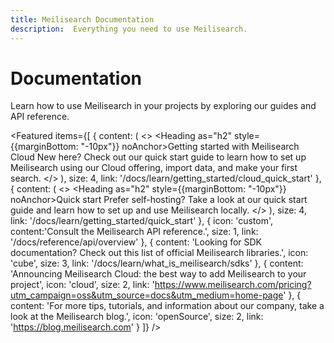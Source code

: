 ```yaml
---
title: Meilisearch Documentation
description:  Everything you need to use Meilisearch.
---
```


# Documentation

Learn how to use Meilisearch in your projects by exploring our guides and API reference. 

<Featured items={[
  {
    content: (
        <>
          <Heading as="h2" style={{marginBottom: "-10px"}} noAnchor>Getting started with Meilisearch Cloud</Heading> New here? Check out our quick start guide to learn how to set up Meilisearch using our Cloud offering, import data, and make your first search.
        </>
      ),
    size: 4,
    link: '/docs/learn/getting_started/cloud_quick_start'
  },
  {
    content: (
        <>
          <Heading as="h2" style={{marginBottom: "-10px"}} noAnchor>Quick start</Heading> Prefer self-hosting? Take a look at our quick start guide and learn how to set up and use Meilisearch locally.
        </>
      ),
    size: 4,
    link: '/docs/learn/getting_started/quick_start'
  },
  {
    icon: 'custom',
    content:'Consult the Meilisearch API reference.',
    size: 1,
    link: '/docs/reference/api/overview'
  },
  {
    content: 'Looking for SDK documentation? Check out this list of official Meilisearch libraries.',
    icon: 'cube',
    size: 3,
    link: '/docs/learn/what_is_meilisearch/sdks'
  },
  {
    content: 'Announcing Meilisearch Cloud: the best way to add Meilisearch to your project',
    icon: 'cloud',
    size: 2,
    link: 'https://www.meilisearch.com/pricing?utm_campaign=oss&utm_source=docs&utm_medium=home-page'
  },
  {
    content:
      'For more tips, tutorials, and information about our company, take a look at the Meilisearch blog.',
    icon: 'openSource',
    size: 2,
    link: 'https://blog.meilisearch.com'
  }
]} />
